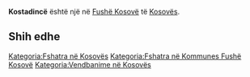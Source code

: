 {{Fshat në 
 | Emri                = Kostadincë
 | EmriAlt                = 
 | NAME_SHORT_FORM=      
 | NAME_GENERIC=      
 | NAME_SORT_NAME_RO=      KOSTADINCE
 | FULL_NAME_RO = Kostadincë
 | FULL_NAME_ND_RO=Kostadince
 | SORT_NAME_RG=KOSTADINCE
 | FULL_NAME_RG=Kostadincë
 | FULL_NAME_ND_RG=Kostadince
 | SRP_NAME_SHORT_FORM=      
 | SRP_NAME_GENERIC=      
 | SRP_NAME_SORT_NAME_RO=      
 | SRP_FULL_NAME_RO = 
 | SRP_FULL_NAME_ND_RO=
 | SRP_SORT_NAME_RG=
 | SRP_FULL_NAME_RG=
 | SRP_FULL_NAME_ND_RG=
 | Emri (Rasa dhanore) = 
 | Figura              = 
 | Shteti              = Kosovo
 | Komuna              = Fushë Kosovë
 | Kodi postar         = 
 | Sipërfaqja          = 

 | Popullsia           = 

 | Regj. i popullsisë  = 
 | Dend. e popullsisë  = 
 | Faqja zyrtare       = 
 <!--- Koordinatat ----> 
 | Gjerësia            = 42.630278
 | Gjatësia            = 21.611111
 | Lartësia            = 
}}
'''Kostadincë''' është një [[]] në [[Fushë Kosovë]] të [[Kosovës]].

<!-- == Gjeografia == -->
<!-- == Historia == -->
<!-- == Demografia == -->
== Shih edhe ==
{{Komuna Fushë Kosovë}}
{{Kosovo-Administrata-Cung}}

[[Kategoria:Fshatra në Kosovës]]
[[Kategoria:Fshatra në Kommunes Fushë Kosovë]]
[[Kategoria:Vendbanime në Kosovës]]